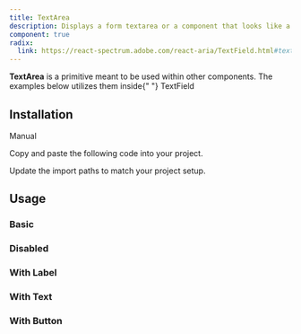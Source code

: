 ```yaml
---
title: TextArea
description: Displays a form textarea or a component that looks like a textarea.
component: true
radix:
  link: https://react-spectrum.adobe.com/react-aria/TextField.html#textarea
---
```


<Callout type="danger">
  <b>TextArea</b> is a primitive meant to be used within other components. The
  examples below utilizes them inside{" "}
  <Link href="../../../docs/components/textfield">TextField</Link>
</Callout>

<ComponentPreview name="textarea-demo" />

## Installation

<Tabs defaultValue="manual">

<TabsList>
  <TabsTrigger value="manual">Manual</TabsTrigger>
</TabsList>

<TabsContent value="manual">

<Steps>

<Step>Copy and paste the following code into your project.</Step>

<ComponentSource name="textarea" />

<Step>Update the import paths to match your project setup.</Step>

</Steps>

</TabsContent>

</Tabs>

## Usage

### Basic

<ComponentPreview name="textarea-demo" />

### Disabled

<ComponentPreview name="textarea-disabled" />

### With Label

<ComponentPreview name="textarea-with-label" className="[&_div.grid]:w-full" />

### With Text

<ComponentPreview name="textarea-with-text" />

### With Button

<ComponentPreview name="textarea-with-button" />
